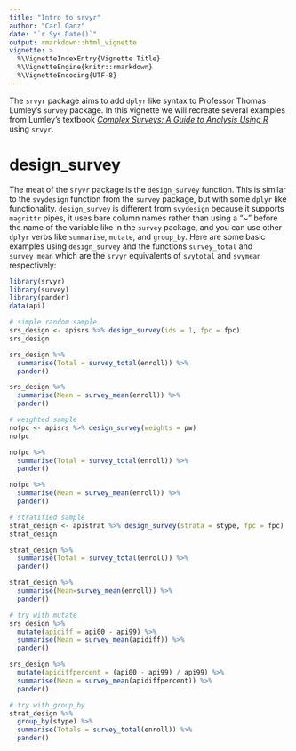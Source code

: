 ```yaml
---
title: "Intro to srvyr"
author: "Carl Ganz"
date: "`r Sys.Date()`"
output: rmarkdown::html_vignette
vignette: >
  %\VignetteIndexEntry{Vignette Title}
  %\VignetteEngine{knitr::rmarkdown}
  %\VignetteEncoding{UTF-8}
---
```


The `srvyr` package aims to add `dplyr` like syntax to Professor Thomas 
Lumley's `survey` package. In this vignette we will recreate several 
examples from Lumley's textbook [*Complex Surveys: A Guide to Analysis 
Using R*](http://r-survey.r-forge.r-project.org/svybook/) using `srvyr`. 

# design_survey

The meat of the `sryvr` package is the `design_survey` function. This is 
similar to the `svydesign` function from the `survey` package, but with 
some `dplyr` like functionality. `design_survey` is different from 
`svydesign` because it supports `magrittr` pipes, it uses bare column 
names rather than using a "~" before the name of the variable like in 
the `survey` package, and you can use other `dplyr` verbs like `summarise`, 
`mutate`, and `group_by`. Here are some basic examples using `design_survey` 
and the functions `survey_total` and `survey_mean` which are the `srvyr` 
equivalents of `svytotal` and `svymean` respectively:

```r
library(srvyr)
library(survey)
library(pander)
data(api)

# simple random sample
srs_design <- apisrs %>% design_survey(ids = 1, fpc = fpc)
srs_design

srs_design %>% 
  summarise(Total = survey_total(enroll)) %>% 
  pander()

srs_design %>% 
  summarise(Mean = survey_mean(enroll)) %>%
  pander()

# weighted sample
nofpc <- apisrs %>% design_survey(weights = pw)
nofpc

nofpc %>% 
  summarise(Total = survey_total(enroll)) %>% 
  pander()

nofpc %>% 
  summarise(Mean = survey_mean(enroll)) %>% 
  pander()

# stratified sample
strat_design <- apistrat %>% design_survey(strata = stype, fpc = fpc)
strat_design

strat_design %>% 
  summarise(Total = survey_total(enroll)) %>% 
  pander()

strat_design %>% 
  summarise(Mean=survey_mean(enroll)) %>% 
  pander()

# try with mutate
srs_design %>% 
  mutate(apidiff = api00 - api99) %>% 
  summarise(Mean = survey_mean(apidiff)) %>%
  pander()

srs_design %>% 
  mutate(apidiffpercent = (api00 - api99) / api99) %>% 
  summarise(Mean = survey_mean(apidiffpercent)) %>% 
  pander()

# try with group_by
strat_design %>% 
  group_by(stype) %>% 
  summarise(Totals = survey_total(enroll)) %>% 
  pander()

```

